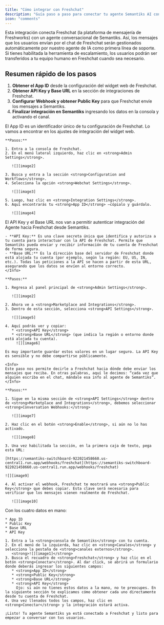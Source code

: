 ```yaml
---
title: "Cómo integrar con Freshchat"
description: "Guía paso a paso para conectar tu agente Semantiks AI con Freshchat."
icon: "comments"
---
```

<Tip>
Esta integración conecta Freshchat (la plataforma de mensajería de Freshworks) con un agente conversacional de Semantiks. Así, los mensajes que los usuarios envían por el chat de Freshchat serán gestionados automáticamente por nuestro agente de IA como primera línea de soporte. Si tienes habilitada la herramienta de escalamiento, los usuarios podrán ser transferidos a tu equipo humano en Freshchat cuando sea necesario.
</Tip>

## Resumen rápido de los pasos

1. **Obtener el App ID** desde la configuración del widget web de Freshchat.
2. **Obtener API Key y Base URL** en la sección de integraciones de Freshchat.
3. **Configurar Webhook y obtener Public Key** para que Freshchat envíe los mensajes a Semantiks.
4. **Finalizar integración en Semantiks** ingresando los datos en la consola y activando el canal.

<Steps>
  <Step title="Obtener el App ID">

   <Info>
   El App ID es un identificador único de tu configuración de Freshchat. Lo vamos a encontrar en los ajustes de integración del widget web.
   </Info>

    **Pasos:**

    1. Entra a la consola de Freshchat.  
    2. En el menú lateral izquierdo, haz clic en <strong>Admin Settings</strong>.

       ![][image2]

    3. Busca y entra a la sección <strong>Configuration and Workflows</strong>.  
    4. Selecciona la opción <strong>Webchat Settings</strong>.

       ![][image3]

    5. Luego, haz clic en <strong>Integration Settings</strong>.  
    6. Aquí encontrarás tu <strong>App ID</strong> —cópialo y guárdalo.

       ![][image4]
  </Step>
  <Step title="Obtener API Key y Base URL">
    <Info>
    El API Key y el Base URL nos van a permitir autenticar integración del Agente hacia Freshchat desde Semantiks.

    - **API Key:** Es una clave secreta única que identifica y autoriza a tu cuenta para interactuar con la API de Freshchat. Permite que Semantiks pueda enviar y recibir información de tu cuenta de Freshchat de forma segura.
    - **Base URL:** Es la dirección base del servidor de Freshchat donde está alojada tu cuenta (por ejemplo, según la región: EU, US, IN, etc.). Todas las peticiones a la API se hacen a partir de esta URL, asegurando que los datos se envíen al entorno correcto.
    </Info>

    **Pasos:**

    1. Regresa al panel principal de <strong>Admin Settings</strong>.

       ![][image2]

    2. Ahora ve a <strong>Marketplace and Integrations</strong>.  
    3. Dentro de esta sección, selecciona <strong>API Settings</strong>.

       ![][image5]

    4. Aquí podrás ver y copiar:  
       * <strong>API Key</strong>  
       * <strong>Base URL</strong> (que indica la región o entorno donde está alojada tu cuenta).  
         ![][image6]

    Es muy importante guardar estos valores en un lugar seguro. La API Key es sensible y no debe compartirse públicamente.
  </Step>
  <Step title="Configurar Webhook y Obtener Public Key">
    
    <Info>
    Este paso nos permite decirle a Freshchat hacia dónde debe enviar los mensajes que reciba. En otras palabras, aquí le decimos: “cada vez que alguien escriba en el chat, mándale esa info al agente de Semantiks”.
    </Info>

    **Pasos:**

    1. Sigue en la misma sección de <strong>API Settings</strong> dentro de <strong>Marketplace and Integrations</strong>, debemos seleccionar <strong>Conversation Webhooks:</strong>

       ![][image7]

    2. Haz clic en el botón <strong>Enable</strong>, si aún no lo has activado.

       ![][image8]

    3. Una vez habilitada la sección, en la primera caja de texto, pega esta URL:

    [https://semantiks-switchboard-922021458660.us-central1.run.app/webhooks/freshchat](https://semantiks-switchboard-922021458660.us-central1.run.app/webhooks/freshchat)

    ![][image9]

    4. Al activar el webhook, Freshchat te mostrará una <strong>Public Key</strong> que debes copiar. Esta clave será necesaria para verificar que los mensajes vienen realmente de Freshchat.

       ![][image10]
  </Step>
  <Step title="Finalizar integración en Semantiks">
    Con los cuatro datos en mano:

    * App ID  
    * Public Key  
    * Base URL  
    * API Key

    1. Entra a la <strong>consola de Semantiks</strong> con tu cuenta.  
    2. En el menú de la izquierda, haz clic en <strong>Canales</strong> y selecciona la pestaña de <strong>canales externos</strong>.  
       <strong>![][image1]</strong>  
    3. Busca el recuadro de <strong>Freshchat</strong> y haz clic en el botón <strong>Conectar</strong>. Al dar click, se abrirá un formulario donde deberás ingresar los siguientes campos:  
       * <strong>App ID</strong>  
       * <strong>Public Key</strong>  
       * <strong>Base URL</strong>  
       * <strong>API Key</strong>  
         Ojo: si aún no tienes estos datos a la mano, no te preocupes. En la siguiente sección te explicamos cómo obtener cada uno directamente desde tu cuenta de Freshchat.  
    4. Una vez llenados todos los campos, haz clic en <strong>Conectar</strong> y la integración estará activa.

    ¡Listo! Tu agente Semantiks ya está conectado a Freshchat y listo para empezar a conversar con tus usuarios.
  </Step>
</Steps>